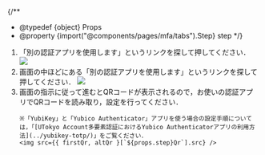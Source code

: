 

{/**
  * @typedef {object} Props
  * @property {import("@components/pages/mfa/tabs").Step} step
  */}

<ol>
  <If cond={props.step === "alt"}>
    <Fragment>
      <AltAddMethod selection="「認証アプリ」" />
      <li>
        「別の認証アプリを使用します」というリンクを探して押してください．
        <img src={alt.src} />
      </li>
    </Fragment>
    <Fragment slot="else">
      <li>
        画面の中ほどにある「別の認証アプリを使用します」というリンクを探して押してください．
        <img src={first.src} />
      </li>
    </Fragment>
  </If>

  <li>
    画面の指示に従って進むとQRコードが表示されるので，お使いの認証アプリでQRコードを読み取り，設定を行ってください．

    ※「YubiKey」と「Yubico Authenticator」アプリを使う場合の設定手順については，「[UTokyo Account多要素認証におけるYubico Authenticatorアプリの利用方法](../yubikey-totp/)」をご覧ください．
    <img src={{ firstQr, altQr }[`${props.step}Qr`].src} />
  </li>
</ol>